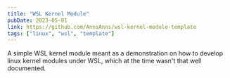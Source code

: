 ```yaml
---
title: "WSL Kernel Module"
pubDate: 2023-05-01
link: https://github.com/AnnsAnns/wsl-kernel-module-template
tags: ["linux", "wsl", "template"]
---
```


A simple WSL kernel module meant as a demonstration on how to develop linux kernel modules under WSL, which at the time wasn't that well documented.